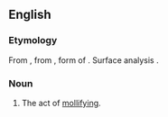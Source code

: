 ==English==

===Etymology===
{{root|en|ine-pro|*mel-}}
From {{etyl|fro|en}} {{m|fro|mollificacion}}, from {{etyl|la|en}} {{m|la|mollificātiō}}, form of {{m|la|molliō}}. Surface analysis {{suffix|en|mollify|ification}}.

===Noun===
{{en-noun|~}}

# The act of [[mollify|mollifying]].